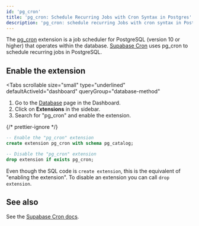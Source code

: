 ```yaml
---
id: 'pg_cron'
title: 'pg_cron: Schedule Recurring Jobs with Cron Syntax in Postgres'
description: 'pg_cron: schedule recurring Jobs with cron syntax in Postgres.'
---
```


The [pg_cron](https://github.com/citusdata/pg_cron) extension is a job scheduler for PostgreSQL (version 10 or higher) that operates within the database. [Supabase Cron](/docs/guides/cron) uses pg_cron to schedule recurring jobs in PostgreSQL.

## Enable the extension

<Tabs
  scrollable
  size="small"
  type="underlined"
  defaultActiveId="dashboard"
  queryGroup="database-method"
>
<TabPanel id="dashboard" label="Dashboard">

1. Go to the [Database](https://supabase.com/dashboard/project/_/database/tables) page in the Dashboard.
2. Click on **Extensions** in the sidebar.
3. Search for "pg_cron" and enable the extension.

</TabPanel>
<TabPanel id="sql" label="SQL">

{/* prettier-ignore */}
```sql
-- Enable the "pg_cron" extension
create extension pg_cron with schema pg_catalog;

-- Disable the "pg_cron" extension
drop extension if exists pg_cron;
```

Even though the SQL code is `create extension`, this is the equivalent of "enabling the extension".
To disable an extension you can call `drop extension`.

</TabPanel>
</Tabs>

## See also

See the [Supabase Cron docs](/docs/guides/cron).
